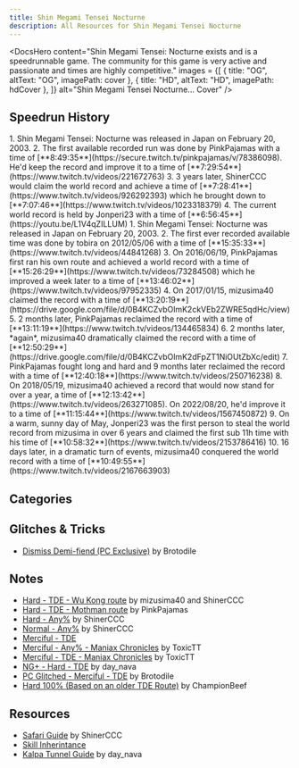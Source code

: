 ```yaml
---
title: Shin Megami Tensei Nocturne
description: All Resources for Shin Megami Tensei Nocturne
---
```



<DocsHero 
    content="Shin Megami Tensei: Nocturne exists and is a speedrunnable game. The community for this game is very active and passionate and times are highly competitive."
    images = {[
        {
            title: "OG",
            altText: "OG",
            imagePath: cover
        },
        {
            title: "HD",
            altText: "HD",
            imagePath: hdCover
        },
    ]}
    alt="Shin Megami Tensei Nocturne... Cover"
/>

<LinkCard title="Leaderboards" href="https://www.speedrun.com/smtnocturne" description="See all the submitted runs on Speedrun.com"/>

## Speedrun History
<Tabs>
    <TabItem label="Normal - Any%">
        <Steps>
            1. Shin Megami Tensei: Nocturne was released in Japan on February 20, 2003.
            2. The first available recorded run was done by PinkPajamas with a time of [**8:49:35**](https://secure.twitch.tv/pinkpajamas/v/78386098). He'd keep the record and improve it to a time of [**7:29:54**](https://www.twitch.tv/videos/221672763)
            3. 3 years later, ShinerCCC would claim the world record and achieve a time of [**7:28:41**](https://www.twitch.tv/videos/926292393) which he brought down to [**7:07:46**](https://www.twitch.tv/videos/1023318379)
            4. The current world record is held by Jonperi23 with a time of [**6:56:45**](https://youtu.be/L1V4qZILLUM)
        </Steps>
    </TabItem>
    <TabItem label="Hard - True Demon Ending">
        <Steps>
        1. Shin Megami Tensei: Nocturne was released in Japan on February 20, 2003.
        2. The first ever recorded available time was done by tobira on 2012/05/06 with a time of [**15:35:33**](https://www.twitch.tv/videos/44841268)
        3. On 2016/06/19, PinkPajamas first ran his own route and achieved a world record with a time of [**15:26:29**](https://www.twitch.tv/videos/73284508) which he improved a week later to a time of [**13:46:02**](https://www.twitch.tv/videos/97952335)
        4. On 2017/01/15, mizusima40 claimed the record with a time of [**13:20:19**](https://drive.google.com/file/d/0B4KCZvbOlmK2ckVEb2ZWRE5qdHc/view)
        5. 2 months later, PinkPajamas reclaimed the record with a time of [**13:11:19**](https://www.twitch.tv/videos/134465834)
        6. 2 months later, *again*, mizusima40 dramatically claimed the record with a time of [**12:50:29**](https://drive.google.com/file/d/0B4KCZvbOlmK2dFpZT1NiOUtZbXc/edit)
        7. PinkPajamas fought long and hard and 9 months later reclaimed the record with a time of [**12:40:18**](https://www.twitch.tv/videos/250716238)
        8. On 2018/05/19, mizusima40 achieved a record that would now stand for over a year, a time of [**12:13:42**](https://www.twitch.tv/videos/263271085). On 2022/08/20, he'd improve it to a time of [**11:15:44**](https://www.twitch.tv/videos/1567450872)
        9. On a warm, sunny day of May, Jonperi23 was the first person to steal the world record from mizusima in over 6 years and claimed the first sub 11h time with his time of [**10:58:32**](https://www.twitch.tv/videos/2153786416)
        10. 16 days later, in a dramatic turn of events, mizusima40 conquered the world record with a time of [**10:49:55**](https://www.twitch.tv/videos/2167663903)
        </Steps>
    </TabItem>
</Tabs>

## Categories

<CardGrid>
    <Card title="True Demon Ending"></Card>
    <Card title="Any%"></Card>
    <Card title="NG+"></Card>
    <Card title="PC Glitched"></Card>
</CardGrid>

## Glitches & Tricks
- [Dismiss Demi-fiend (PC Exclusive)](https://pastebin.com/GtzT8M8r) by Brotodile

## Notes
- [Hard - TDE - Wu Kong route](https://docs.google.com/document/d/1HABq2RiEBtNhQLuFUzwqnLL92K7cKMmFHCpf1hsG2lY/edit#heading=h.6vgc10s44qkq) by mizusima40 and ShinerCCC
- [Hard - TDE - Mothman route](https://docs.google.com/document/d/1c_l2RfSlwGjJO_srwnBY-eE2r6azOPTf-JeMD50evKQ/edit) by PinkPajamas
- [Hard - Any%](https://pastebin.com/1HTNLSgA) by ShinerCCC
- [Normal - Any%](https://docs.google.com/document/d/1JTgb-NuALEK0l8x1pgJ2mF8FDsdvG_ZZyo4Ta4vTCQU/edit) by ShinerCCC
- [Merciful - TDE](https://pastebin.com/05ZJ9C8B)
- [Merciful - Any% - Maniax Chronicles](https://drive.google.com/file/d/1HB_ojpCnU3FzMA7xYSwy1iJXRWzFrFin/view?usp=sharing) by ToxicTT
- [Merciful - TDE - Maniax Chronicles](https://drive.google.com/file/d/1ZZhBVrT9hKuMgJr6VnafoXp-We9Uf_lw/view?usp=sharing) by ToxicTT
- [NG+ - Hard - TDE](https://docs.google.com/document/d/1owek6eT2a_ilDMSUldz8eEuBPZrNWyyd/edit) by day_nava
- [PC Glitched - Merciful - TDE](https://pastebin.com/xrpHe9VV) by Brotodile
- [Hard 100% (Based on an older TDE Route)](https://docs.google.com/document/d/1SFNiXJRhCUarB89NDp95ZfRxmp6Qi5E1pd6CDrkjxnM/edit?usp=sharing) by ChampionBeef

## Resources
- [Safari Guide](https://controlc.com/2215e887) by ShinerCCC
- [Skill Inherintance](https://docs.google.com/spreadsheets/d/1G5YnlCxamxeRxT4rLWMWwP0Lz3dCFyeltL6aQMqOG4M/edit?usp=sharing)
- [Kalpa Tunnel Guide](https://www.youtube.com/watch?v=U34iCj_bAi8) by day_nava